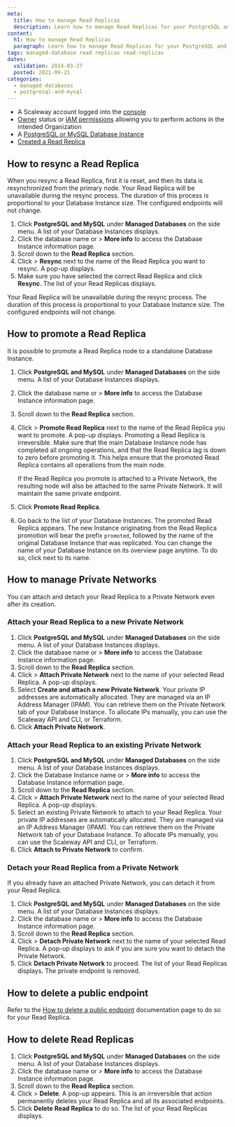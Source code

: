 ```yaml
---
meta:
  title: How to manage Read Replicas
  description: Learn how to manage Read Replicas for your PostgreSQL and MySQL databases.
content:
  h1: How to manage Read Replicas
  paragraph: Learn how to manage Read Replicas for your PostgreSQL and MySQL databases.
tags: managed-database read replicas read-replicas
dates:
  validation: 2024-03-27
  posted: 2021-09-21
categories:
  - managed-databases
  - postgresql-and-mysql
---
```


<Macro id="requirements" />

- A Scaleway account logged into the [console](https://console.scaleway.com/)
- [Owner](/identity-and-access-management/iam/concepts/#owner) status or [IAM permissions](/identity-and-access-management/iam/concepts/#permission) allowing you to perform actions in the intended Organization
- A [PostgreSQL or MySQL Database Instance](/managed-databases/postgresql-and-mysql/quickstart)
- [Created a Read Replica](/managed-databases/postgresql-and-mysql/how-to/create-read-replica)

## How to resync a Read Replica

When you resync a Read Replica, first it is reset, and then its data is resynchronized from the primary node. Your Read Replica will be unavailable during the resync process. The duration of this process is proportional to your Database Instance size. The configured endpoints will not change.

1. Click **PostgreSQL and MySQL** under **Managed Databases** on the side menu. A list of your Database Instances displays.
2. Click the database name or <Icon name="more" /> > **More info** to access the Database Instance information page.
3. Scroll down to the **Read Replica** section.
4. Click <Icon name="more" /> > **Resync** next to the name of the Read Replica you want to resync. A pop-up displays.
5. Make sure you have selected the correct Read Replica and click **Resync**. The list of your Read Replicas displays.

<Message type="important">
  Your Read Replica will be unavailable during the resync process. The duration of this process is proportional to your Database Instance size. The configured endpoints will not change.
</Message>

## How to promote a Read Replica

It is possible to promote a Read Replica node to a standalone Database Instance.

1. Click **PostgreSQL and MySQL** under **Managed Databases** on the side menu. A list of your Database Instances displays.
2. Click the database name or <Icon name="more" /> > **More info** to access the Database Instance information page.
3. Scroll down to the **Read Replica** section.
4. Click <Icon name="more" /> > **Promote Read Replica** next to the name of the Read Replica you want to promote. A pop-up displays.
    <Message type="important">
      Promoting a Read Replica is irreversible. Make sure that the main Database Instance node has completed all ongoing operations, and that the Read Replica lag is down to zero before promoting it. This helps ensure that the promoted Read Replica contains all operations from the main node.
    </Message>

    <Message type="note">
      If the Read Replica you promote is attached to a Private Network, the resulting node will also be attached to the same Private Network. It will maintain the same private endpoint.
    </Message>
5. Click **Promote Read Replica**.
6. Go back to the list of your Database Instances. The promoted Read Replica appears.
    <Message type="important">
      The new Instance originating from the Read Replica promotion will bear the prefix `promoted`, followed by the name of the original Database Instance that was replicated. You can change the name of your Database Instance on its overview page anytime. To do so, click <Icon name="edit" /> next to its name.
    </Message>

## How to manage Private Networks

You can attach and detach your Read Replica to a Private Network even after its creation.

### Attach your Read Replica to a new Private Network

1. Click **PostgreSQL and MySQL** under **Managed Databases** on the side menu. A list of your Database Instances displays.
2. Click the database name or <Icon name="more" /> > **More info** to access the Database Instance information page.
3. Scroll down to the **Read Replica** section.
4. Click <Icon name="more" /> > **Attach Private Network** next to the name of your selected Read Replica. A pop-up displays.
5. Select **Create and attach a new Private Network**.
    <Message type="important">
      Your private IP addresses are automatically allocated. They are managed via an IP Address Manager (IPAM). You can retrieve them on the Private Network tab of your Database Instance. To allocate IPs manually, you can use the Scaleway API and CLI, or Terraform.
    </Message>
6. Click **Attach Private Network**.

### Attach your Read Replica to an existing Private Network

1. Click **PostgreSQL and MySQL** under **Managed Databases** on the side menu. A list of your Database Instances displays.
2. Click the Database Instance name or <Icon name="more" /> > **More info** to access the Database Instance information page.
3. Scroll down to the **Read Replica** section.
4. Click <Icon name="more" /> > **Attach Private Network** next to the name of your selected Read Replica. A pop-up displays.
5. Select an existing Private Network to attach to your Read Replica.
    <Message type="important">
      Your private IP addresses are automatically allocated. They are managed via an IP Address Manager (IPAM). You can retrieve them on the Private Network tab of your Database Instance. To allocate IPs manually, you can use the Scaleway API and CLI, or Terraform.
    </Message>
6. Click **Attach to Private Network** to confirm.

### Detach your Read Replica from a Private Network

If you already have an attached Private Network, you can detach it from your Read Replica.

1. Click **PostgreSQL and MySQL** under **Managed Databases** on the side menu. A list of your Database Instances displays.
2. Click the database name or <Icon name="more" /> > **More info** to access the Database Instance information page.
3. Scroll down to the **Read Replica** section.
4. Click <Icon name="more" /> > **Detach Private Network** next to the name of your selected Read Replica. A pop-up displays to ask if you are sure you want to detach the Private Network.
5. Click **Detach Private Network** to proceed. The list of your Read Replicas displays. The private endpoint is removed.

## How to delete a public endpoint

Refer to the [How to delete a public endpoint](/managed-databases/postgresql-and-mysql/how-to/remove-public-endpoint/#from-read-replicas) documentation page to do so for your Read Replica.

## How to delete Read Replicas

1. Click **PostgreSQL and MySQL** under **Managed Databases** on the side menu. A list of your Database Instances displays.
2. Click the database name or <Icon name="more" /> > **More info** to access the Database Instance information page.
3. Scroll down to the **Read Replica** section.
4. Click <Icon name="more" /> > **Delete**. A pop-up appears.
    <Message type="important">
      This is an irreversible that action permanently deletes your Read Replica and all its associated endpoints.
    </Message>
5. Click **Delete Read Replica** to do so. The list of your Read Replicas displays.


